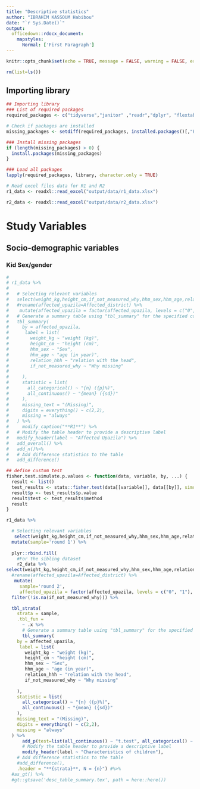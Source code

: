 ```yaml
---
title: "Descriptive statistics"
author: "IBRAHIM KASSOUM Habibou"
date: "`r Sys.Date()`"
output: 
  officedown::rdocx_document:
    mapstyles:
      Normal: ['First Paragraph']
---
```



```r
knitr::opts_chunk$set(echo = TRUE, message = FALSE, warning = FALSE, error=FALSE)
```



```r
rm(list=ls())
```

## Importing library

```r


## Importing library
### List of required packages
required_packages <- c("tidyverse","janitor" ,"readr","dplyr", "flextable","gtsummary","ggthemes")

# Check if packages are installed
missing_packages <- setdiff(required_packages, installed.packages()[,"Package"])

### Install missing packages
if (length(missing_packages) > 0) {
  install.packages(missing_packages)
}

### Load all packages
lapply(required_packages, library, character.only = TRUE)

```


```r
# Read excel files data for R1 and R2
r1_data <- readxl::read_excel("output/data/r1_data.xlsx")

r2_data <- readxl::read_excel("output/data/r2_data.xlsx")


```


# Study Variables

## Socio-demographic variables

### Kid Sex/gender

```r

# 
# r1_data %>% 
#   
#   # Selecting relevant variables
#   select(weight_kg,height_cm,if_not_measured_why,hhm_sex,hhm_age,relation_hhh, affected_upazila) %>% 
#   #rename(affected_upazila=Affected_district) %>% 
#    mutate(affected_upazila = factor(affected_upazila, levels = c("0", "1"), labels = c("No affected district", "Affected district"), ordered = TRUE)) %>% 
#   # Generate a summary table using "tbl_summary" for the specified columns
#   tbl_summary(
#     by = affected_upazila, 
#      label = list(
#        weight_kg ~ "weight (kg)",
#        height_cm ~ "height (cm)",
#        hhm_sex ~ "Sex",
#        hhm_age ~ "age (in year)",
#        relation_hhh ~ "relation with the head",
#        if_not_measured_why ~ "Why missing"
#        
#     ),
#     statistic = list(
#       all_categorical() ~ "{n} ({p}%)",
#       all_continuous() ~ "{mean} ({sd})"
#     ),
#     missing_text = "(Missing)",
#     digits = everything() ~ c(2,2),
#     missing = "always"
#   ) %>% 
#     modify_caption("**R1**") %>%
#   # Modify the table header to provide a descriptive label
#   modify_header(label ~ "Affected Upazila") %>%
#   add_overall() %>%
#   add_n()%>% 
#   # Add difference statistics to the table
#   add_difference() 

## define custom test
fisher.test.simulate.p.values <- function(data, variable, by, ...) {
  result <- list()
  test_results <- stats::fisher.test(data[[variable]], data[[by]], simulate.p.value = TRUE)
  result$p <- test_results$p.value
  result$test <- test_results$method
  result
}

r1_data %>% 

  # Selecting relevant variables
   select(weight_kg,height_cm,if_not_measured_why,hhm_sex,hhm_age,relation_hhh,affected_upazila) %>% 
  mutate(sample='round 1') %>% 
  
  plyr::rbind.fill(
    #For the sibling dataset
    r2_data %>%
select(weight_kg,height_cm,if_not_measured_why,hhm_sex,hhm_age,relation_hhh, affected_upazila) %>% 
  #rename(affected_upazila=Affected_district) %>% 
   mutate( 
     sample='round 2',
     affected_upazila = factor(affected_upazila, levels = c("0", "1"), labels = c("No affected district", "Affected district"), ordered = TRUE)) %>% 
  filter(!is.na(if_not_measured_why))) %>%

  tbl_strata(
    strata = sample,
    .tbl_fun =
      ~ .x %>%
      # Generate a summary table using "tbl_summary" for the specified columns
      tbl_summary(
    by = affected_upazila, 
     label = list(
       weight_kg ~ "weight (kg)",
       height_cm ~ "height (cm)",
       hhm_sex ~ "Sex",
       hhm_age ~ "age (in year)",
       relation_hhh ~ "relation with the head",
       if_not_measured_why ~ "Why missing"
       
    ),
    statistic = list(
      all_categorical() ~ "{n} ({p}%)",
      all_continuous() ~ "{mean} ({sd})"
    ),
    missing_text = "(Missing)",
    digits = everything() ~ c(2,2),
    missing = "always"
  ) %>%
      add_p(test=list(all_continuous() ~ "t.test", all_categorical() ~ "fisher.test.simulate.p.values")) %>%
      # Modify the table header to provide a descriptive label
      modify_header(label ~ "Characteristics of children"),
    # Add difference statistics to the table
    #add_difference(),
    .header = "**{strata}**, N = {n}") #%>%
  #as_gt() %>%
  #gt::gtsave('desc_table_summary.tex', path = here::here())

```